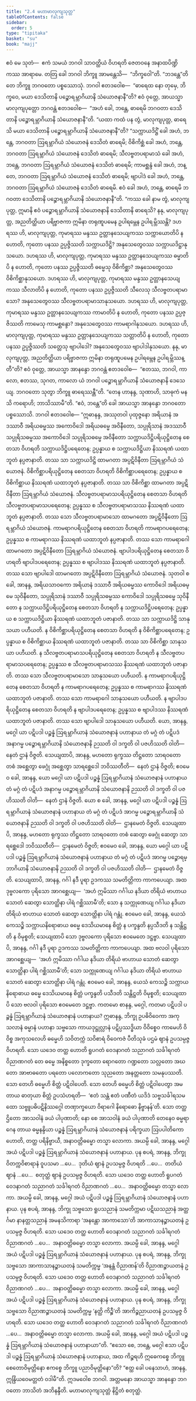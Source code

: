```yaml
---
title: "2.4 မဟာမာလုကျသုတ္တ"
tableOfContents: false
sidebar:
  order: 5
type: "tipitaka"
basket: "su"
book: "majj"
---
```



<DynamicBreadcrumb />

<Division number="129" book="majj">

<Paragraph number="336" book="majj">
ဧဝံ မေ သုတံ—  ဧကံ သမယံ ဘဂဝါ သာဝတ္ထိယံ ဝိဟရတိ ဇေတဝနေ အနာထပိဏ္ဍိကဿ အာရာမေ. တတြ ခေါ ဘဂဝါ ဘိက္ခူ အာမန္တေသိ—  “ဘိက္ခဝေါ”တိ. “ဘဒန္တေ”တိ တေ ဘိက္ခူ ဘဂဝတော ပစ္စဿောသုံ. ဘဂဝါ ဧတဒဝေါစ—  “ဓာရေထ နော တုမှေ, ဘိက္ခဝေ, မယာ ဒေသိတာနိ ပဉ္စောရမ္ဘာဂိယာနိ သံယောဇနာနီ”တိ?
</Paragraph>

<Paragraph number="337" book="majj">
ဧဝံ ဝုတ္တေ, အာယသ္မာ မာလုကျပုတ္တော ဘဂဝန္တံ ဧတဒဝေါစ—  “အဟံ ခေါ, ဘန္တေ, ဓာရေမိ ဘဂဝတာ ဒေသိတာနိ ပဉ္စောရမ္ဘာဂိယာနိ သံယောဇနာနီ”တိ. “ယထာ ကထံ ပန တွံ, မာလုကျပုတ္တ, ဓာရေသိ မယာ ဒေသိတာနိ ပဉ္စောရမ္ဘာဂိယာနိ သံယောဇနာနီ”တိ? “သက္ကာယဒိဋ္ဌိံ ခေါ အဟံ, ဘန္တေ, ဘဂဝတာ ဩရမ္ဘာဂိယံ သံယောဇနံ ဒေသိတံ ဓာရေမိ; ဝိစိကိစ္ဆံ ခေါ အဟံ, ဘန္တေ, ဘဂဝတာ ဩရမ္ဘာဂိယံ သံယောဇနံ ဒေသိတံ ဓာရေမိ; သီလဗ္ဗတပရာမာသံ ခေါ အဟံ, ဘန္တေ, ဘဂဝတာ ဩရမ္ဘာဂိယံ သံယောဇနံ ဒေသိတံ ဓာရေမိ; ကာမစ္ဆန္ဒံ ခေါ အဟံ, ဘန္တေ, ဘဂဝတာ ဩရမ္ဘာဂိယံ သံယောဇနံ ဒေသိတံ ဓာရေမိ; ဗျာပါဒံ ခေါ အဟံ, ဘန္တေ, ဘဂဝတာ ဩရမ္ဘာဂိယံ သံယောဇနံ ဒေသိတံ ဓာရေမိ. ဧဝံ ခေါ အဟံ, ဘန္တေ, ဓာရေမိ ဘဂဝတာ ဒေသိတာနိ ပဉ္စောရမ္ဘာဂိယာနိ သံယောဇနာနီ”တိ.
</Paragraph>

<Paragraph number="338" book="majj">
“ကဿ ခေါ နာမ တွံ, မာလုကျပုတ္တ, ဣမာနိ ဧဝံ ပဉ္စောရမ္ဘာဂိယာနိ သံယောဇနာနိ ဒေသိတာနိ ဓာရေသိ? နနု, မာလုကျပုတ္တ, အညတိတ္ထိယာ ပရိဗ္ဗာဇကာ ဣမိနာ တရုဏူပမေန ဥပါရမ္ဘေန ဥပါရမ္ဘိဿန္တိ? ဒဟရဿ ဟိ, မာလုကျပုတ္တ, ကုမာရဿ မန္ဒဿ ဥတ္တာနသေယျကဿ သက္ကာယောတိပိ န ဟောတိ, ကုတော ပနဿ ဥပ္ပဇ္ဇိဿတိ သက္ကာယဒိဋ္ဌိ? အနုသေတွေဝဿ သက္ကာယဒိဋ္ဌာနုသယော. ဒဟရဿ ဟိ, မာလုကျပုတ္တ, ကုမာရဿ မန္ဒဿ ဥတ္တာနသေယျကဿ ဓမ္မာတိပိ န ဟောတိ, ကုတော ပနဿ ဥပ္ပဇ္ဇိဿတိ ဓမ္မေသု ဝိစိကိစ္ဆာ? အနုသေတွေဝဿ ဝိစိကိစ္ဆာနုသယော. ဒဟရဿ ဟိ, မာလုကျပုတ္တ, ကုမာရဿ မန္ဒဿ ဥတ္တာနသေယျကဿ သီလာတိပိ န ဟောတိ, ကုတော ပနဿ ဥပ္ပဇ္ဇိဿတိ သီလေသု သီလဗ္ဗတပရာမာသော? အနုသေတွေဝဿ သီလဗ္ဗတပရာမာသာနုသယော. ဒဟရဿ ဟိ, မာလုကျပုတ္တ, ကုမာရဿ မန္ဒဿ ဥတ္တာနသေယျကဿ ကာမာတိပိ န ဟောတိ, ကုတော ပနဿ ဥပ္ပဇ္ဇိဿတိ ကာမေသု ကာမစ္ဆန္ဒော? အနုသေတွေဝဿ ကာမရာဂါနုသယော. ဒဟရဿ ဟိ, မာလုကျပုတ္တ, ကုမာရဿ မန္ဒဿ ဥတ္တာနသေယျကဿ သတ္တာတိပိ န ဟောတိ, ကုတော ပနဿ ဥပ္ပဇ္ဇိဿတိ သတ္တေသု ဗျာပါဒေါ? အနုသေတွေဝဿ ဗျာပါဒါနုသယော. နနု, မာလုကျပုတ္တ, အညတိတ္ထိယာ ပရိဗ္ဗာဇကာ ဣမိနာ တရုဏူပမေန ဥပါရမ္ဘေန ဥပါရမ္ဘိဿန္တီ”တိ?
</Paragraph>

<Paragraph number="339" book="majj">
ဧဝံ ဝုတ္တေ, အာယသ္မာ အာနန္ဒော ဘဂဝန္တံ ဧတဒဝေါစ—  “ဧတဿ, ဘဂဝါ, ကာလော, ဧတဿ, သုဂတ, ကာလော ယံ ဘဂဝါ ပဉ္စောရမ္ဘာဂိယာနိ သံယောဇနာနိ ဒေသေယျ. ဘဂဝတော သုတွာ ဘိက္ခူ ဓာရေဿန္တီ”တိ. “တေန ဟာနန္ဒ, သုဏာဟိ, သာဓုကံ မနသိ ကရောဟိ; ဘာသိဿာမီ”တိ. “ဧဝံ, ဘန္တေ”တိ ခေါ အာယသ္မာ အာနန္ဒော ဘဂဝတော ပစ္စဿောသိ. ဘဂဝါ ဧတဒဝေါစ—
</Paragraph>

</Division>
<Division number="130" book="majj">

<Paragraph number="340" book="majj">
“ဣဓာနန္ဒ, အဿုတဝါ ပုထုဇ္ဇနော အရိယာနံ အဒဿာဝီ အရိယဓမ္မဿ အကောဝိဒေါ အရိယဓမ္မေ အဝိနီတော, သပ္ပုရိသာနံ အဒဿာဝီ သပ္ပုရိသဓမ္မဿ အကောဝိဒေါ သပ္ပုရိသဓမ္မေ အဝိနီတော သက္ကာယဒိဋ္ဌိပရိယုဋ္ဌိတေန စေတသာ ဝိဟရတိ သက္ကာယဒိဋ္ဌိပရေတေန; ဥပ္ပန္နာယ စ သက္ကာယဒိဋ္ဌိယာ နိဿရဏံ ယထာဘူတံ နပ္ပဇာနာတိ. တဿ သာ သက္ကာယဒိဋ္ဌိ ထာမဂတာ အပ္ပဋိဝိနီတာ ဩရမ္ဘာဂိယံ သံယောဇနံ.
</Paragraph>

<Paragraph number="341" book="majj">
ဝိစိကိစ္ဆာပရိယုဋ္ဌိတေန စေတသာ ဝိဟရတိ ဝိစိကိစ္ဆာပရေတေန; ဥပ္ပန္နာယ စ ဝိစိကိစ္ဆာယ နိဿရဏံ ယထာဘူတံ နပ္ပဇာနာတိ. တဿ သာ ဝိစိကိစ္ဆာ ထာမဂတာ အပ္ပဋိဝိနီတာ ဩရမ္ဘာဂိယံ သံယောဇနံ.
</Paragraph>

<Paragraph number="342" book="majj">
သီလဗ္ဗတပရာမာသပရိယုဋ္ဌိတေန စေတသာ ဝိဟရတိ သီလဗ္ဗတပရာမာသပရေတေန; ဥပ္ပန္နဿ စ သီလဗ္ဗတပရာမာသဿ နိဿရဏံ ယထာဘူတံ နပ္ပဇာနာတိ. တဿ သော သီလဗ္ဗတပရာမာသော ထာမဂတော အပ္ပဋိဝိနီတော ဩရမ္ဘာဂိယံ သံယောဇနံ.
</Paragraph>

<Paragraph number="343" book="majj">
ကာမရာဂပရိယုဋ္ဌိတေန စေတသာ ဝိဟရတိ ကာမရာဂပရေတေန; ဥပ္ပန္နဿ စ ကာမရာဂဿ နိဿရဏံ ယထာဘူတံ နပ္ပဇာနာတိ. တဿ သော ကာမရာဂေါ ထာမဂတော အပ္ပဋိဝိနီတော ဩရမ္ဘာဂိယံ သံယောဇနံ.
</Paragraph>

<Paragraph number="344" book="majj">
ဗျာပါဒပရိယုဋ္ဌိတေန စေတသာ ဝိဟရတိ ဗျာပါဒပရေတေန; ဥပ္ပန္နဿ စ ဗျာပါဒဿ နိဿရဏံ ယထာဘူတံ နပ္ပဇာနာတိ. တဿ သော ဗျာပါဒေါ ထာမဂတော အပ္ပဋိဝိနီတော ဩရမ္ဘာဂိယံ သံယောဇနံ.
</Paragraph>

</Division>
<Division number="131" book="majj">

<Paragraph number="345" book="majj">
သုတဝါ စ ခေါ, အာနန္ဒ, အရိယသာဝကော အရိယာနံ ဒဿာဝီ အရိယဓမ္မဿ ကောဝိဒေါ အရိယဓမ္မေ သုဝိနီတော, သပ္ပုရိသာနံ ဒဿာဝီ သပ္ပုရိသဓမ္မဿ ကောဝိဒေါ သပ္ပုရိသဓမ္မေ သုဝိနီတော န သက္ကာယဒိဋ္ဌိပရိယုဋ္ဌိတေန စေတသာ ဝိဟရတိ န သက္ကာယဒိဋ္ဌိပရေတေန; ဥပ္ပန္နာယ စ သက္ကာယဒိဋ္ဌိယာ နိဿရဏံ ယထာဘူတံ ပဇာနာတိ. တဿ သာ သက္ကာယဒိဋ္ဌိ သာနုသယာ ပဟီယတိ.
</Paragraph>

<Paragraph number="346" book="majj">
န ဝိစိကိစ္ဆာပရိယုဋ္ဌိတေန စေတသာ ဝိဟရတိ န ဝိစိကိစ္ဆာပရေတေန; ဥပ္ပန္နာယ စ ဝိစိကိစ္ဆာယ နိဿရဏံ ယထာဘူတံ ပဇာနာတိ. တဿ သာ ဝိစိကိစ္ဆာ သာနုသယာ ပဟီယတိ.
</Paragraph>

<Paragraph number="347" book="majj">
န သီလဗ္ဗတပရာမာသပရိယုဋ္ဌိတေန စေတသာ ဝိဟရတိ န သီလဗ္ဗတပရာမာသပရေတေန; ဥပ္ပန္နဿ စ သီလဗ္ဗတပရာမာသဿ နိဿရဏံ ယထာဘူတံ ပဇာနာတိ. တဿ သော သီလဗ္ဗတပရာမာသော သာနုသယော ပဟီယတိ.
</Paragraph>

<Paragraph number="348" book="majj">
န ကာမရာဂပရိယုဋ္ဌိတေန စေတသာ ဝိဟရတိ န ကာမရာဂပရေတေန; ဥပ္ပန္နဿ စ ကာမရာဂဿ နိဿရဏံ ယထာဘူတံ ပဇာနာတိ. တဿ သော ကာမရာဂေါ သာနုသယော ပဟီယတိ.
</Paragraph>

<Paragraph number="349" book="majj">
န ဗျာပါဒပရိယုဋ္ဌိတေန စေတသာ ဝိဟရတိ န ဗျာပါဒပရေတေန; ဥပ္ပန္နဿ စ ဗျာပါဒဿ နိဿရဏံ ယထာဘူတံ ပဇာနာတိ. တဿ သော ဗျာပါဒေါ သာနုသယော ပဟီယတိ.
</Paragraph>

</Division>
<Division number="132" book="majj">

<Paragraph number="350" book="majj">
ယော, အာနန္ဒ, မဂ္ဂေါ ယာ ပဋိပဒါ ပဉ္စန္နံ ဩရမ္ဘာဂိယာနံ သံယောဇနာနံ ပဟာနာယ တံ မဂ္ဂံ တံ ပဋိပဒံ အနာဂမ္မ ပဉ္စောရမ္ဘာဂိယာနိ သံယောဇနာနိ ဉဿတိ ဝါ ဒက္ခတိ ဝါ ပဇဟိဿတိ ဝါတိ—  နေတံ ဌာနံ ဝိဇ္ဇတိ. သေယျထာပိ, အာနန္ဒ, မဟတော ရုက္ခဿ တိဋ္ဌတော သာရဝတော တစံ အစ္ဆေတွာ ဖေဂ္ဂုံ အစ္ဆေတွာ သာရစ္ဆေဒေါ ဘဝိဿတီတိ—  နေတံ ဌာနံ ဝိဇ္ဇတိ; ဧဝမေဝ ခေါ, အာနန္ဒ, ယော မဂ္ဂေါ ယာ ပဋိပဒါ ပဉ္စန္နံ ဩရမ္ဘာဂိယာနံ သံယောဇနာနံ ပဟာနာယ တံ မဂ္ဂံ တံ ပဋိပဒံ အနာဂမ္မ ပဉ္စောရမ္ဘာဂိယာနိ သံယောဇနာနိ ဉဿတိ ဝါ ဒက္ခတိ ဝါ ပဇဟိဿတိ ဝါတိ—  နေတံ ဌာနံ ဝိဇ္ဇတိ.
</Paragraph>

<Paragraph number="351" book="majj">
ယော စ ခေါ, အာနန္ဒ, မဂ္ဂေါ ယာ ပဋိပဒါ ပဉ္စန္နံ ဩရမ္ဘာဂိယာနံ သံယောဇနာနံ ပဟာနာယ တံ မဂ္ဂံ တံ ပဋိပဒံ အာဂမ္မ ပဉ္စောရမ္ဘာဂိယာနိ သံယောဇနာနိ ဉဿတိ ဝါ ဒက္ခတိ ဝါ ပဇဟိဿတိ ဝါတိ—  ဌာနမေတံ ဝိဇ္ဇတိ. သေယျထာပိ, အာနန္ဒ, မဟတော ရုက္ခဿ တိဋ္ဌတော သာရဝတော တစံ ဆေတွာ ဖေဂ္ဂုံ ဆေတွာ သာရစ္ဆေဒေါ ဘဝိဿတီတိ—  ဌာနမေတံ ဝိဇ္ဇတိ; ဧဝမေဝ ခေါ, အာနန္ဒ, ယော မဂ္ဂေါ ယာ ပဋိပဒါ ပဉ္စန္နံ ဩရမ္ဘာဂိယာနံ သံယောဇနာနံ ပဟာနာယ တံ မဂ္ဂံ တံ ပဋိပဒံ အာဂမ္မ ပဉ္စောရမ္ဘာဂိယာနိ သံယောဇနာနိ ဉဿတိ ဝါ ဒက္ခတိ ဝါ ပဇဟိဿတိ ဝါတိ—  ဌာနမေတံ ဝိဇ္ဇတိ. သေယျထာပိ, အာနန္ဒ, ဂင်္ဂါ နဒီ ပူရာ ဥဒကဿ သမတိတ္တိကာ ကာကပေယျာ. အထ ဒုဗ္ဗလကော ပုရိသော အာဂစ္ဆေယျ—  ‘အဟံ ဣမိဿာ ဂင်္ဂါယ နဒိယာ တိရိယံ ဗာဟာယ သောတံ ဆေတွာ သောတ္ထိနာ ပါရံ ဂစ္ဆိဿာမီ’တိ; သော န သက္ကုဏေယျ ဂင်္ဂါယ နဒိယာ တိရိယံ ဗာဟာယ သောတံ ဆေတွာ သောတ္ထိနာ ပါရံ ဂန္တုံ. ဧဝမေဝ ခေါ, အာနန္ဒ, ယေသံ ကေသဉ္စိ သက္ကာယနိရောဓာယ ဓမ္မေ ဒေသိယမာနေ စိတ္တံ န ပက္ခန္ဒတိ နပ္ပသီဒတိ န သန္တိဋ္ဌတိ န ဝိမုစ္စတိ; သေယျထာပိ သော ဒုဗ္ဗလကော ပုရိသော ဧဝမေတေ ဒဋ္ဌဗ္ဗာ. သေယျထာပိ, အာနန္ဒ, ဂင်္ဂါ နဒီ ပူရာ ဥဒကဿ သမတိတ္တိကာ ကာကပေယျာ. အထ ဗလဝါ ပုရိသော အာဂစ္ဆေယျ—  ‘အဟံ ဣမိဿာ ဂင်္ဂါယ နဒိယာ တိရိယံ ဗာဟာယ သောတံ ဆေတွာ သောတ္ထိနာ ပါရံ ဂစ္ဆိဿာမီ’တိ; သော သက္ကုဏေယျ ဂင်္ဂါယ နဒိယာ တိရိယံ ဗာဟာယ သောတံ ဆေတွာ သောတ္ထိနာ ပါရံ ဂန္တုံ. ဧဝမေဝ ခေါ, အာနန္ဒ, ယေသံ ကေသဉ္စိ သက္ကာယနိရောဓာယ ဓမ္မေ ဒေသိယမာနေ စိတ္တံ ပက္ခန္ဒတိ ပသီဒတိ သန္တိဋ္ဌတိ ဝိမုစ္စတိ; သေယျထာပိ သော ဗလဝါ ပုရိသော ဧဝမေတေ ဒဋ္ဌဗ္ဗာ.
</Paragraph>

</Division>
<Division number="133" book="majj">

<Paragraph number="352" book="majj">
ကတမော စာနန္ဒ, မဂ္ဂေါ, ကတမာ ပဋိပဒါ ပဉ္စန္နံ ဩရမ္ဘာဂိယာနံ သံယောဇနာနံ ပဟာနာယ? ဣဓာနန္ဒ, ဘိက္ခု ဥပဓိဝိဝေကာ အကုသလာနံ ဓမ္မာနံ ပဟာနာ သဗ္ဗသော ကာယဒုဋ္ဌုလ္လာနံ ပဋိပ္ပဿဒ္ဓိယာ ဝိဝိစ္စေဝ ကာမေဟိ ဝိဝိစ္စ အကုသလေဟိ ဓမ္မေဟိ သဝိတက္ကံ သဝိစာရံ ဝိဝေကဇံ ပီတိသုခံ ပဌမံ ဈာနံ ဥပသမ္ပဇ္ဇ ဝိဟရတိ. သော ယဒေဝ တတ္ထ ဟောတိ ရူပဂတံ ဝေဒနာဂတံ သညာဂတံ သင်္ခါရဂတံ ဝိညာဏဂတံ တေ ဓမ္မေ အနိစ္စတော ဒုက္ခတော ရောဂတော ဂဏ္ဍတော သလ္လတော အဃတော အာဗာဓတော ပရတော ပလောကတော သုညတော အနတ္တတော သမနုပဿတိ. သော တေဟိ ဓမ္မေဟိ စိတ္တံ ပဋိဝါပေတိ. သော တေဟိ ဓမ္မေဟိ စိတ္တံ ပဋိဝါပေတွာ အမတာယ ဓာတုယာ စိတ္တံ ဥပသံဟရတိ—  ‘ဧတံ သန္တံ ဧတံ ပဏီတံ ယဒိဒံ သဗ္ဗသင်္ခါရသမထော သဗ္ဗူပဓိပဋိနိဿဂ္ဂေါ တဏှာက္ခယော ဝိရာဂေါ နိရောဓော နိဗ္ဗာနန်’တိ. သော တတ္ထ ဌိတော အာသဝါနံ ခယံ ပါပုဏာတိ; နော စေ အာသဝါနံ ခယံ ပါပုဏာတိ တေနေဝ ဓမ္မရာဂေန တာယ ဓမ္မနန္ဒိယာ ပဉ္စန္နံ ဩရမ္ဘာဂိယာနံ သံယောဇနာနံ ပရိက္ခယာ ဩပပါတိကော ဟောတိ, တတ္ထ ပရိနိဗ္ဗာယီ, အနာဝတ္တိဓမ္မော တသ္မာ လောကာ. အယမ္ပိ ခေါ, အာနန္ဒ, မဂ္ဂေါ အယံ ပဋိပဒါ ပဉ္စန္နံ ဩရမ္ဘာဂိယာနံ သံယောဇနာနံ ပဟာနာယ.
</Paragraph>

<Paragraph number="353" book="majj">
ပုန စပရံ, အာနန္ဒ, ဘိက္ခု ဝိတက္ကဝိစာရာနံ ဝူပသမာ …ပေ…  ဒုတိယံ ဈာနံ ဥပသမ္ပဇ္ဇ ဝိဟရတိ …ပေ…  တတိယံ ဈာနံ …ပေ…  စတုတ္ထံ ဈာနံ ဥပသမ္ပဇ္ဇ ဝိဟရတိ. သော ယဒေဝ တတ္ထ ဟောတိ ရူပဂတံ ဝေဒနာဂတံ သညာဂတံ သင်္ခါရဂတံ ဝိညာဏဂတံ …ပေ…  အနာဝတ္တိဓမ္မော တသ္မာ လောကာ. အယမ္ပိ ခေါ, အာနန္ဒ, မဂ္ဂေါ အယံ ပဋိပဒါ ပဉ္စန္နံ ဩရမ္ဘာဂိယာနံ သံယောဇနာနံ ပဟာနာယ.
</Paragraph>

<Paragraph number="354" book="majj">
ပုန စပရံ, အာနန္ဒ, ဘိက္ခု သဗ္ဗသော ရူပသညာနံ သမတိက္ကမာ ပဋိဃသညာနံ အတ္ထင်္ဂမာ နာနတ္တသညာနံ အမနသိကာရာ ‘အနန္တော အာကာသော’တိ အာကာသာနဉ္စာယတနံ ဥပသမ္ပဇ္ဇ ဝိဟရတိ. သော ယဒေဝ တတ္ထ ဟောတိ ဝေဒနာဂတံ သညာဂတံ သင်္ခါရဂတံ ဝိညာဏဂတံ …ပေ…  အနာဝတ္တိဓမ္မော တသ္မာ လောကာ. အယမ္ပိ ခေါ, အာနန္ဒ, မဂ္ဂေါ အယံ ပဋိပဒါ ပဉ္စန္နံ ဩရမ္ဘာဂိယာနံ သံယောဇနာနံ ပဟာနာယ.
</Paragraph>

<Paragraph number="355" book="majj">
ပုန စပရံ, အာနန္ဒ, ဘိက္ခု သဗ္ဗသော အာကာသာနဉ္စာယတနံ သမတိက္ကမ္မ ‘အနန္တံ ဝိညာဏန်’တိ ဝိညာဏဉ္စာယတနံ ဥပသမ္ပဇ္ဇ ဝိဟရတိ. သော ယဒေဝ တတ္ထ ဟောတိ ဝေဒနာဂတံ သညာဂတံ သင်္ခါရဂတံ ဝိညာဏဂတံ …ပေ…  အနာဝတ္တိဓမ္မော တသ္မာ လောကာ. အယမ္ပိ ခေါ, အာနန္ဒ, မဂ္ဂေါ အယံ ပဋိပဒါ ပဉ္စန္နံ ဩရမ္ဘာဂိယာနံ သံယောဇနာနံ ပဟာနာယ.
</Paragraph>

<Paragraph number="356" book="majj">
ပုန စပရံ, အာနန္ဒ, ဘိက္ခု သဗ္ဗသော ဝိညာဏဉ္စာယတနံ သမတိက္ကမ္မ ‘နတ္ထိ ကိဉ္စီ’တိ အာကိဉ္စညာယတနံ ဥပသမ္ပဇ္ဇ ဝိဟရတိ. သော ယဒေဝ တတ္ထ ဟောတိ ဝေဒနာဂတံ သညာဂတံ သင်္ခါရဂတံ ဝိညာဏဂတံ …ပေ…  အနာဝတ္တိဓမ္မော တသ္မာ လောကာ. အယမ္ပိ ခေါ, အာနန္ဒ, မဂ္ဂေါ အယံ ပဋိပဒါ ပဉ္စန္နံ ဩရမ္ဘာဂိယာနံ သံယောဇနာနံ ပဟာနာယာ”တိ.
</Paragraph>

<Paragraph number="357" book="majj">
“ဧသော စေ, ဘန္တေ, မဂ္ဂေါ ဧသာ ပဋိပဒါ ပဉ္စန္နံ ဩရမ္ဘာဂိယာနံ သံယောဇနာနံ ပဟာနာယ, အထ ကိဉ္စရဟိ ဣဓေကစ္စေ ဘိက္ခူ စေတောဝိမုတ္တိနော ဧကစ္စေ ဘိက္ခူ ပညာဝိမုတ္တိနော”တိ? “ဧတ္ထ ခေါ ပနေသာဟံ, အာနန္ဒ, ဣန္ဒြိယဝေမတ္တတံ ဝဒါမီ”တိ.
</Paragraph>

<Paragraph number="358" book="majj">
ဣဒမဝေါစ ဘဂဝါ. အတ္တမနော အာယသ္မာ အာနန္ဒော ဘဂဝတော ဘာသိတံ အဘိနန္ဒီတိ.

</Paragraph>
</Division>

<Paragraph number="359" type="center" book="majj">
မဟာမာလုကျသုတ္တံ နိဋ္ဌိတံ စတုတ္ထံ.
</Paragraph>